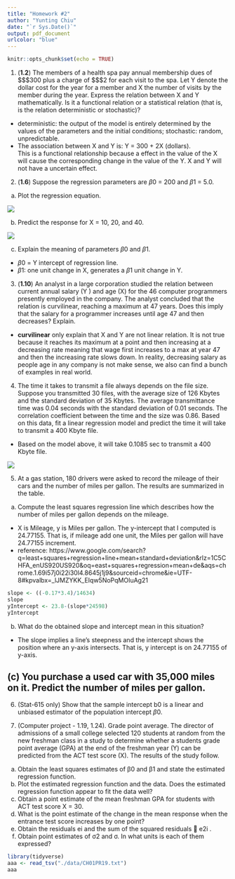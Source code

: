 ```yaml
---
title: "Homework #2"
author: "Yunting Chiu"
date: "`r Sys.Date()`"
output: pdf_document
urlcolor: "blue"
---
```


```r
knitr::opts_chunk$set(echo = TRUE)
```

1. (**1.2**) The members of a health spa pay annual membership dues of $\$$300 plus a charge of $\$$2 for each visit to the spa. Let Y denote the dollar cost for the year for a member and X the number of visits by the member during the year. Express the relation between X and Y mathematically. Is it a functional relation or a statistical relation (that is, is the relation deterministic or stochastic)?

- deterministic: the output of the model is entirely determined by the values of the parameters and the initial conditions; stochastic: random, unpredictable.
- The association between X and Y is: Y = 300 + 2X (dollars).\
This is a functional relationship because a effect in the value of the X will cause the corresponding change in the value of the Y. X and Y will not have a uncertain effect.

2. (**1.6**) Suppose the regression parameters are $\beta0$ = 200 and $\beta1$ = 5.0.\
(a) Plot the regression equation.\

![](pics/IMG_445592DDC4E5-1.jpeg)

(b) Predict the response for X = 10, 20, and 40.\

![](pics/IMG_BEAC2260AB98-1.jpeg)

(c) Explain the meaning of parameters $\beta0$ and $\beta1$.\
- $\beta0$ = Y intercept of regression line.
- $\beta1$: one unit change in X, generates a $\beta1$ unit change in Y.

3. (**1.10**) An analyst in a large corporation studied the relation between current annual salary (Y ) and age (X) for the 46 computer programmers presently employed in the company. The analyst concluded that the relation is curvilinear, reaching a maximum at 47 years. Does this imply that the salary for a programmer increases until age 47 and then decreases? Explain.

- **curvilinear** only explain that X and Y are not linear relation. It is not true because it reaches its maximum at a point and then increasing at a decreasing rate meaning that wage first increases to a max at year 47 and then the increasing rate slows down. In reality, decreasing salary as people age in any company is not make sense, we also can find a bunch of examples in real world.

4. The time it takes to transmit a file always depends on the file size. Suppose you transmitted 30 files, with the average size of 126 Kbytes and the standard deviation of 35 Kbytes. The average transmittance time was 0.04 seconds with the standard deviation of 0.01 seconds. The correlation coefficient between the time and the size was 0.86.
Based on this data, fit a linear regression model and predict the time it will take to transmit a 400 Kbyte file.
- Based on the model above, it will take 0.1085 sec to transmit a 400 Kbyte file.

![](pics/IMG_0445139B99EC-1.jpeg)


5. At a gas station, 180 drivers were asked to record the mileage of their cars and the number of miles per gallon. The results are summarized in the table.\

(a) Compute the least squares regression line which describes how the number of miles per gallon depends on the mileage.\
- X is Mileage, y is Miles per gallon. The y-intercept that I computed is 24.77155. That is, if mileage add one unit, the Miles per gallon will have 24.77155 increment.
- reference: https://www.google.com/search?q=least+squares+regression+line+mean+standard+deviation&rlz=1C5CHFA_enUS920US920&oq=east+squares+regression+mean+de&aqs=chrome.1.69i57j0i22i30l4.8645j1j9&sourceid=chrome&ie=UTF-8#kpvalbx=_lJMZYKK_EIqw5NoPqMOIuAg21

```r
slope <- ((-0.17*3.4)/14634)
slope
yIntercept <- 23.8-(slope*24598)
yIntercept
```

(b) What do the obtained slope and intercept mean in this situation?\
- The slope implies a line's steepness and the intercept shows the position where an y-axis intersects. That is, y intercept is on 24.77155 of y-axis.

(c) You purchase a used car with 35,000 miles on it. Predict the number of miles per gallon.\
- 

6. (Stat-615 only) Show that the sample intercept b0 is a linear and unbiased estimator of the population intercept $\beta0$.

7. (Computer project - 1.19, 1.24). Grade point average. The director of admissions of a small college selected 120 students at random from the new freshman class in a study to determine whether a students grade point average (GPA) at the end of the freshman year (Y) can be predicted from the ACT test score (X). The results of the study follow.\

(a) Obtain the least squares estimates of β0 and β1 and state the estimated regression function.\
(b) Plot the estimated regression function and the data. Does the estimated regression function appear to fit the data well?\
(c) Obtain a point estimate of the mean freshman GPA for students with ACT test score X = 30.\
(d) What is the point estimate of the change in the mean response when the entrance test score increases by one point?\
(e) Obtain the residuals ei and the sum of the squared residuals 􏰀 e2i .\
(f) Obtain point estimates of σ2 and σ. In what units is each of them expressed?\
```r
library(tidyverse)
aaa <- read_tsv("./data/CH01PR19.txt")
aaa
```

